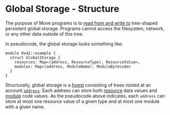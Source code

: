 # Global Storage - Structure

The purpose of Move programs is to [read from and write to](./global-storage-operators.md) tree-shaped persistent global storage. Programs cannot access the filesystem, network, or any other data outside of this tree.

In pseudocode, the global storage looks something like:

```move
module 0x42::example {
  struct GlobalStorage {
    resources: Map<(address, ResourceType), ResourceValue>,
    modules: Map<(address, ModuleName), ModuleBytecode>
  }
}
```

Structurally, global storage is a [forest](<https://en.wikipedia.org/wiki/Tree_(graph_theory)>) consisting of trees rooted at an account [`address`](./address.md). Each address can store both [resource](./structs-and-resources.md) data values and [module](./modules-and-scripts.md) code values. As the pseudocode above indicates, each `address` can store at most one resource value of a given type and at most one module with a given name.
